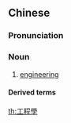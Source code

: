 {{also|工程学}}
==Chinese==
{{zh-forms|s=工程学|type=21}}

===Pronunciation===
{{zh-pron
|m=gōngchéngxué
|c=gung1 cing4 hok6
|cat=n
}}

===Noun===
{{zh-noun}}

# [[engineering]] {{gloss|discipline}}

====Derived terms====
{{zh-der|人類工程學|人體工程學}}

[[th:工程學]]
